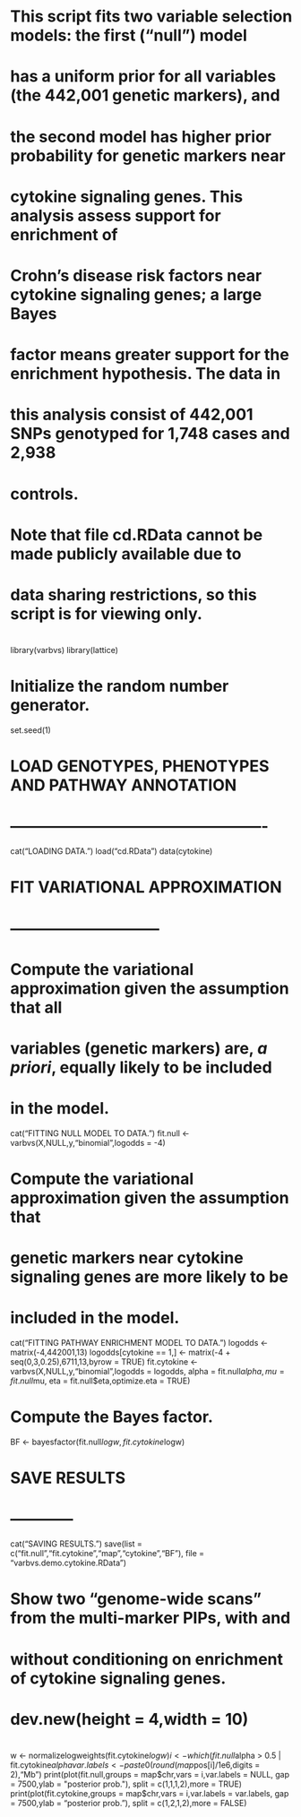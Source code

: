 # This script fits two variable selection models: the first ("null") model
# has a uniform prior for all variables (the 442,001 genetic markers), and
# the second model has higher prior probability for genetic markers near
# cytokine signaling genes. This analysis assess support for enrichment of
# Crohn's disease risk factors near cytokine signaling genes; a large Bayes
# factor means greater support for the enrichment hypothesis. The data in
# this analysis consist of 442,001 SNPs genotyped for 1,748 cases and 2,938
# controls.
#
# Note that file cd.RData cannot be made publicly available due to
# data sharing restrictions, so this script is for viewing only.
#
library(varbvs)
library(lattice)

# Initialize the random number generator. 
set.seed(1)

# LOAD GENOTYPES, PHENOTYPES AND PATHWAY ANNOTATION
# -------------------------------------------------
cat("LOADING DATA.\n")
load("cd.RData")
data(cytokine)

# FIT VARIATIONAL APPROXIMATION
# -----------------------------
# Compute the variational approximation given the assumption that all
# variables (genetic markers) are, *a priori*, equally likely to be included
# in the model.
cat("FITTING NULL MODEL TO DATA.\n")
fit.null <- varbvs(X,NULL,y,"binomial",logodds = -4)

# Compute the variational approximation given the assumption that
# genetic markers near cytokine signaling genes are more likely to be
# included in the model.
cat("FITTING PATHWAY ENRICHMENT MODEL TO DATA.\n")
logodds <- matrix(-4,442001,13)
logodds[cytokine == 1,] <- matrix(-4 + seq(0,3,0.25),6711,13,byrow = TRUE)
fit.cytokine <- varbvs(X,NULL,y,"binomial",logodds = logodds,
                       alpha = fit.null$alpha,mu = fit.null$mu,
                       eta = fit.null$eta,optimize.eta = TRUE)

# Compute the Bayes factor.
BF <- bayesfactor(fit.null$logw,fit.cytokine$logw)

# SAVE RESULTS
# ------------
cat("SAVING RESULTS.\n")
save(list = c("fit.null","fit.cytokine","map","cytokine","BF"),
     file = "varbvs.demo.cytokine.RData")

# Show two "genome-wide scans" from the multi-marker PIPs, with and
# without conditioning on enrichment of cytokine signaling genes.
#
# dev.new(height = 4,width = 10)
# 
w <- normalizelogweights(fit.cytokine$logw)
i <- which(fit.null$alpha > 0.5 | fit.cytokine$alpha %*% w > 0.5)
var.labels <- paste0(round(map$pos[i]/1e6,digits = 2),"Mb")
print(plot(fit.null,groups = map$chr,vars = i,var.labels = NULL,
           gap = 7500,ylab = "posterior prob."),
      split = c(1,1,1,2),more = TRUE)
print(plot(fit.cytokine,groups = map$chr,vars = i,var.labels = var.labels,
           gap = 7500,ylab = "posterior prob."),
      split = c(1,2,1,2),more = FALSE)
